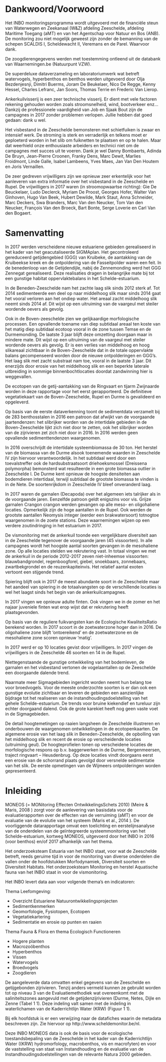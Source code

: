 
# Dankwoord/Voorwoord {-}

Het INBO monitoringsprogramma wordt uitgevoerd met de financiële steun van Waterwegen en Zeekanaal (W&Z) afdeling Zeeschelde, afdeling Maritime Toegang (aMT) en van het Agentschap voor Natuur en Bos (ANB). De monitoring zou niet mogelijk geweest zijn zonder de bemanning van de schepen SCALDIS I, Scheldewacht II, Veremans en de Parel. Waarvoor dank. 

De zoogdierengegevens werden met toestemming ontleend uit de databank van Waarnemingen.be (Natuurpunt VZW). 

De superdeluxe dataverzameling en laboratoriumwerk wat betreft watervogels, hyperbenthos en benthos werden uitgevoerd door Olja Bezdenjesnji, Dimitri Buerms, Joram De Beukelaer, Nico De Regge, Kenny Hessel, Charles Lefranc, Jan Soors, Thomas Terrie en Frederic Van Lierop. 

Ankerkuilvisserij is een zeer technische visserij. Er dient met vele factoren rekening gehouden worden zoals stroomsnelheid, wind, bootverkeer enz… Dankzij de professionele vaardigheid van Job en Sjaak Bout zijn de campagnes in 2017 zonder problemen verlopen. Jullie hebben dat goed gedaan: dank u wel. 

Het visbestand in de Zeeschelde bemonsteren met schietfuiken is zwaar en intensief werk. De stroming is sterk en verraderlijk en telkens moet er geploeterd worden in het slib om fuiknetten te plaatsen en op te halen. Maar dat weerhield onze enthousiaste arbeiders en technici niet om de campagnes met succes uit te voeren. Dank je wel Danny Bombaerts, Adinda De Bruyn, Jean-Pierre Croonen, Franky Dens, Marc Dewit, Marlies Froidmont, Linde Galle, Isabel Lambeens, Yves Maes, Jan Van Den Houtem en Joris Vernaillen. 

De zeer gedreven vrijwilligers zijn we opnieuw zeer erkentelijk voor het aanleveren van extra informatie over het visbestand in de Zeeschelde en Rupel. De vrijwilligers in 2017 waren (in stroomopwaartse richting): Gie De Beuckelaer, Ludo Declerck, Myriam De Proost, Georges Hofer, Walter Van Ginhoven, Hugo Van Beek, Hubert Dewilde, Mark Staut, Anna Schneider, Marc Deckers, Swa Branders, Marc Van den Neucker, Tom Van den Neucker, François Van den Broeck, Bart Bonte, Serge Loverie en Carl Van den Bogaert.


# Samenvatting {-}

In 2017 werden verscheidene nieuwe estuariene gebieden gerealiseerd in het kader van het geacutaliseerde SIGMAplan. Het gecontroleerd gereduceerd getijdengebied (GGG) van Kruibeke, de aantakking van de Kruibeekse kreek en de ontpoldering van de Fasseitpolder waren een feit. In de benedenloop van de Getijdendijle, nabij de Zennemonding werd het GGG Zennegat gerealiseerd. Deze realisaties dragen in belangrijke mate bij tot een gunstige habitat oppervlaktebalans in het Schelde-estuarium.  

In de Beneden-Zeeschelde nam het zachte laag slik sinds 2012 sterk af. Tot 2014 sedimenteerde een deel op naar middelhoog slik maar sinds 2014 gaat het vooral verloren aan het ondiep water. Het areaal zacht middelhoog slik neemt sinds 2014 af. Dit wijst op een uitruiming van de vaargeul met steiler wordende oevers als gevolg.  

Ook in de Boven-zeeschelde zien we gelijkaardige morfologische processen. Een opvallende toename van diep subtidaal areaal ten koste van het matig diep subtidaal ecotoop vooral in de zone tussen Temse en de Durmemonding. De laatste 3 jaar blijft deze omzetting doorgaan maar in mindere mate. Dit wijst op een uitruiming van de vaargeul met steiler wordende oevers als gevolg. Er is een verlies van middelhoog en hoog slikareaal zichtbaar in de Boven-Zeeschelde dat in de totale oppervlakte balans gecompenseerd worden door de nieuwe ontpolderingen en GGG’s. Het laag slik met zacht substraat nam toe, vooral in de laatste 3 jaar. Dit enerzijds door erosie van het middelhoog slik en een beperkte laterale uitbreiding in sommige binnenbochtlocaties doordat zandwinning hier is weggevallen.  

De ecotopen van de getij-aantakking van de Ringvaart en tijarm Zwijnaarde worden in deze rapportage voor het eerst gerapporteerd. De definitieve vegetatiekaart van de Boven-Zeeschelde, Rupel en Durme is gevalideerd en opgeleverd.  

Op basis van de eerste dataverkenning toont de sedimentdata verzamelt bij de 283 benthosstalen in 2016 een patroon dat afwijkt van de voorgaande jaartendenzen: het slibrijker worden van de intertidale gebieden in de Boven-Zeeschelde lijkt zich niet door te zetten, ook het slibrijker worden van de zijrivieren zet zich niet door in 2016. In 2016 werden geen opvallende sedimenttendenzen waargenomen.  

In 2016 overschrijdt de intertidale systeembiomassa de 30 ton. Het herstel van de biomassa van de Durme alsook toenemende waarden in Zeeschelde IV zijn hiervoor verantwoordelijk. In het subtidaal werd door een toevalstreffer ook de hardsubstraatsoort driehoeksmossel (Dreissena polymorpha) bemonsterd wat resulteerde in een grote biomassa outlier in Zeeschelde I. De Durme kent opnieuw de hoogste densiteiten aan bodemdieren intertidaal, terwijl subtidaal de grootste biomassa te vinden is in de Nete. De soortenrijkdom in Zeeschelde IV bleef onveranderd laag.   

In 2017 waren de garnalen (Decapoda) over het algemeen iets talrijker als in de voorgaande jaren. Eenzelfde patroon geldt enigszins voor vis.  Grijze garnalen Crangon crangon werden gevangen op alle meso- en oligohaliene locaties. Opmerkelijk zijn de hoge aantallen in de Rupel. Ook werden de grootste aantallen Neomysis integer (eerder een brakwatersoort) totnogtoe waargenomen in de zoete stations. Deze waarnemingen wijzen op een verdere zoutindringing in het estuarium in 2017.  

De vismonitoring met de ankerkuil toonde een vergelijkbare diversiteit aan in de Zeeschelde tegenover de voorgaande jaren (45 vissoorten). In alle campagnes wordt het hoogste aantal soorten gevangen in de mesohaliene zone. Op alle locaties stelden we rekrutering vast. In totaal vingen we met de ankerkuil in de periode 2012-2017 zeven niet-inheemse vissoorten: blauwbandgrondel, regenboogforel, giebel, snoekbaars, zonnebaars, zwartbekgrondel en de reuzenkapiteinvis. Het relatief aantal exoten vertoont een stijgende trend.  

Spiering blijft ook in 2017 de meest abundante soort in de Zeeschelde maar het aandeel van spiering in de totaalvangsten op de verschillende locaties is wel het laagst sinds het begin van de ankerkuilcampagnes.  

In 2017 vingen we opnieuw adulte finten. Ook vingen we in de zomer en het najaar juveniele finten wat erop wijst dat er rekrutering heeft plaatsgevonden.  

Op basis van de reguliere fuikvangsten kan de Ecologische KwaliteitsRatio berekend worden. In 2017 scoort in de zoetwaterzone hoger dan in 2016. De oligohaliene zone blijft ‘ontoereikend’ en de zoetwaterzone en de mesohaliene zone scoren opnieuw ‘matig’.  

In 2017 werd er op 10 locaties gevist door vrijwilligers. In 2017 vingen de vrijwilligers in de Zeeschelde 46 soorten en 14 in de Rupel.  

Niettegenstaande de gunstige ontwikkeling van het bodemleven, de garnalen en het visbestand vertonen de vogelaantallen op de Zeeschelde een doorgaande dalende trend.  

Naarmate meer Sigmagebieden ingericht worden neemt hun belang toe voor broedvogels. Voor de meeste onderzochte soorten is er dan ook een gunstige evolutie zichtbaar en leveren de gebieden een aanzienlijke bijdrage tot het realiseren van de instandhoudingsdoelstelling van het gehele Schelde-estuarium. De trends voor bruine kiekendief en tureluur zijn echter doorgaand dalend.  Ook de grote karekiet heeft nog geen vaste voet in de Sigmagebieden.  

De detail hoogtemetingen op raaien langsheen de Zeeschelde illustreren en onderbouwen de waargenomen ontwikkelingen in de ecotopenkaarten. De algemene erosie van het laag slik in Beneden-Zeeschelde, de opbolling van het middelhoog slik en recent de erosie op verscheidende locaties (uitruiming geul). De hoogteprofielen tonen op verscheidene locaties de morfologische respons op b.v. baggerwerken in de Durme, Bergenmeersen, traject ringvaart – Heusdenbrug. Op deze locaties vindt doorgaans eerst een erosie van de schorrand plaats gevolgd door versnelde sedimentatie van het slik. De eerste opmetingen van de Wijmeers ontpolderingen worden gepresenteerd.  


# Inleiding 

MONEOS (= MONitoring Effecten OntwikkelingsSchets 2010) (Meire & Maris, 2008 ) zorgt voor de aanlevering van basisdata voor de evaluatierapporten over de effecten van de verruiming (aMT) en voor de evaluatie van de evolutie van het systeem (Maris et al., 2014 ). De voorliggende datarapportage omvat een toelichting en eerstelijnsanalyse van de onderdelen van de geïntegreerde systeemmonitoring van het Schelde-estuarium, kortweg MONEOS, uitgevoerd door het INBO in 2016 (voor benthos) en/of 2017 afhankelijk van het thema.  

Het onderzoeksteam Estuaria van het INBO staat, voor wat de Zeeschelde betreft, reeds geruime tijd in voor de monitoring van diverse onderdelen die vallen onder de hoofdstukken Morfodynamiek, Diversiteit soorten en Diversiteit Habitats. Het onderzoeksteam Monitoring en herstel Aquatische fauna van het INBO staat in voor de vismonitoring.  

Het INBO levert data aan voor volgende thema’s en indicatoren:  

Thema Leefomgeving:  

-	Overzicht Estuariene Natuurontwikkelingsprojecten  
-	Sedimentkenmerken  
-	Geomorfologie, Fysiotopen, Ecotopen 
-	Vegetatiekartering  
-	Sedimentatie en erosie op punten en raaien  

Thema Fauna & Flora en thema Ecologisch Functioneren  

-	Hogere planten  
-	Macrozoöbenthos  
-	Hyperbenthos  
-	Vissen  
-	Watervogels  
-	Broedvogels  
-	Zoogdieren  


De aangeleverde data omvatten enkel gegevens van de Zeeschelde en getijgebonden zijrivieren. Tenzij anders vermeld kunnen ze gebruikt worden tot op niveau 3 van de Evaluatiemethodiek wat overeenkomt met de saliniteitszones aangevuld met de getijdenzijrivieren (Durme, Netes, Dijle en Zenne (Tabel 1 1). Deze indeling valt samen met de indeling in waterlichamen van de Kaderrichtlijn Water (KRW) (Figuur 1 1).  

Bij elk hoofdstuk is er een verwijzing naar de datafiches waarin de metadata beschreven zijn. Zie hiervoor op http://www.scheldemonitor.be/nl.  

Deze INBO MONEOS data is ook de basis voor de ecologische toestandsbepaling van de Zeeschelde in het kader van de Kaderrichtlijn Water ((KRW) hydromorfology, macrobenthos, vis en macrofyten) en voor de vaststelling van staat van Instandhouding en de evaluatie van de Instandhoudingsdoelstellingen van de relevante Natura 2000 gebieden. 


